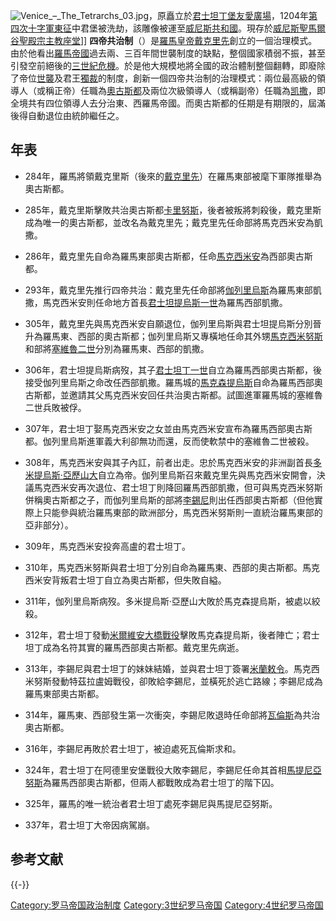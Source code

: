 {{Distinguish|四帝之年}}
{{古羅馬政治}}
[[File:Venice_–_The_Tetrarchs_03.jpg|thumb]]，原矗立於[[君士坦丁堡|君士坦丁堡]][[友愛廣場|友愛廣場]]，1204年[[第四次十字軍東征|第四次十字軍東征]]中君堡被洗劫，該雕像被運至[[威尼斯共和国|威尼斯共和國]]。現存於[[威尼斯|威尼斯]][[聖馬爾谷聖殿宗主教座堂|聖馬爾谷聖殿宗主教座堂]]]]
{{unreferenced|time=2020-04-16T04:03:30+00:00}}
'''四帝共治制'''（{{lang-en|Tetrarchy}}）是[[羅馬皇帝|羅馬皇帝]][[戴克里先|戴克里先]]創立的一個治理模式。由於他看出[[羅馬帝國|羅馬帝國]]過去兩、三百年間世襲制度的缺點，整個國家積弱不振，甚至引發空前絕後的[[三世紀危機|三世紀危機]]。於是他大規模地將全國的政治體制整個翻轉，即廢除了帝位[[世襲|世襲]]及君王[[獨裁|獨裁]]的制度，創新一個四帝共治制的治理模式：兩位最高級的領導人（或稱正帝）任職為[[奥古斯都_(称号)|奧古斯都]]及兩位次級領導人（或稱副帝）任職為[[凯撒_(头衔)|凯撒]]，即全境共有四位領導人去分治東、西羅馬帝國。而奧古斯都的任期是有期限的，屆滿後得自動退位由統帥繼任之。

{{wide image|Prima tetrarchia Diocletianus-zh.png|600px|第一次四帝共治 (293-305年)<br>{{legend0|#FCDC5F}}黃：西帝國奧古斯都[[馬克西米安|馬克西米安]] {{legend0|#6FCE7A}}綠：東帝國奧古斯都[[戴克里先|戴克里先]]<br>{{legend0|#DE8787}}紅：西帝國凱撒[[君士坦提烏斯一世|君士坦提烏斯]] {{legend0|#B2B2D8}}藍：東帝國凱撒[[伽列里乌斯|加列里烏斯]]}}

==年表==
*284年，羅馬將領戴克里斯（後來的[[戴克里先|戴克里先]]）在羅馬東部被麾下軍隊推舉為奧古斯都。

*285年，戴克里斯擊敗共治奧古斯都[[卡里努斯|卡里努斯]]，後者被叛將刺殺後，戴克里斯成為唯一的奧古斯都，並改名為戴克里先；戴克里先任命部將馬克西米安為凱撒。

*286年，戴克里先自命為羅馬東部奧古斯都，任命[[馬克西米安|馬克西米安]]為西部奧古斯都。

*293年，戴克里先推行四帝共治：戴克里先任命部將[[伽列里烏斯|伽列里烏斯]]為羅馬東部凱撒，馬克西米安則任命地方首長[[君士坦提烏斯一世|君士坦提烏斯一世]]為羅馬西部凱撒。

*305年，戴克里先與馬克西米安自願退位，伽列里烏斯與君士坦提烏斯分別晉升為羅馬東、西部的奧古斯都；伽列里烏斯又專橫地任命其外甥[[馬克西米努斯|馬克西米努斯]]和部將[[塞維魯二世|塞維魯二世]]分別為羅馬東、西部的凱撒。

*306年，君士坦提烏斯病歿，其子[[君士坦丁大帝|君士坦丁一世]]自立為羅馬西部奧古斯都，後接受伽列里烏斯之命改任西部凱撒。羅馬城的[[馬克森提烏斯|馬克森提烏斯]]自命為羅馬西部奧古斯都，並邀請其父馬克西米安回任共治奧古斯都。試圖進軍羅馬城的塞維魯二世兵敗被俘。

*307年，君士坦丁娶馬克西米安之女並由馬克西米安宣布為羅馬西部奧古斯都。伽列里烏斯進軍義大利卻無功而還，反而使軟禁中的塞維魯二世被殺。

*308年，馬克西米安與其子內訌，前者出走。忠於馬克西米安的非洲副首長[[多米提烏斯·亞歷山大|多米提烏斯·亞歷山大]]自立為帝。伽列里烏斯召來戴克里先與馬克西米安開會，決議馬克西米安再次退位、君士坦丁則降回羅馬西部凱撒，但可與馬克西米努斯併稱奧古斯都之子，而伽列里烏斯的部將[[李錫尼|李錫尼]]則出任西部奧古斯都（但他實際上只能參與統治羅馬東部的歐洲部分，馬克西米努斯則一直統治羅馬東部的亞非部分）。

*309年，馬克西米安投奔高盧的君士坦丁。

*310年，馬克西米努斯與君士坦丁分別自命為羅馬東、西部的奧古斯都。馬克西米安背叛君士坦丁自立為奧古斯都，但失敗自縊。

*311年，伽列里烏斯病歿。多米提烏斯·亞歷山大敗於馬克森提烏斯，被處以絞殺。

*312年，君士坦丁發動[[米爾維安大橋戰役|米爾維安大橋戰役]]擊敗馬克森提烏斯，後者陣亡；君士坦丁成為名符其實的羅馬西部奧古斯都。戴克里先病逝。

*313年，李錫尼與君士坦丁的妹妹結婚，並與君士坦丁簽署[[米蘭敕令|米蘭敕令]]。馬克西米努斯發動特茲拉盧姆戰役，卻敗給李錫尼，並橫死於逃亡路線；李錫尼成為羅馬東部奧古斯都。

*314年，羅馬東、西部發生第一次衝突，李錫尼敗退時任命部將[[瓦倫斯|瓦倫斯]]為共治奧古斯都。

*316年，李錫尼再敗於君士坦丁，被迫處死瓦倫斯求和。

*324年，君士坦丁在阿德里安堡戰役大敗李錫尼，李錫尼任命其首相[[馬提尼亞努斯|馬提尼亞努斯]]為羅馬西部奧古斯都，但兩人都戰敗成為君士坦丁的階下囚。

*325年，羅馬的唯一統治者君士坦丁處死李錫尼與馬提尼亞努斯。

*337年，君士坦丁大帝因病駕崩。

== 参考文献 ==
{{Reflist}}

{{-}}
{{Start box}}
{{Succession box|title=四帝共治|[[三世紀危機|三世紀危機]]|[[君士坦丁王朝|君士坦丁王朝]]|years=公元293年－公元313年}}
{{end box}}
{{罗马皇帝}}
{{古罗马话题}}

[[Category:罗马帝国政治制度|Category:罗马帝国政治制度]]
[[Category:3世纪罗马帝国|Category:3世纪罗马帝国]]
[[Category:4世纪罗马帝国|Category:4世纪罗马帝国]]